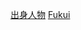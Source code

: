 {{Catnav|頁面分類|人物|各國人物|日本人|各都道府縣人物}}
{{日本行政區劃分類導航|出身人物}}
{{Commonscat|People of Fukui prefecture}}

[[Category:福井縣|出身人物]]
[[Category:日本各都道府縣人物|Fukui]]
